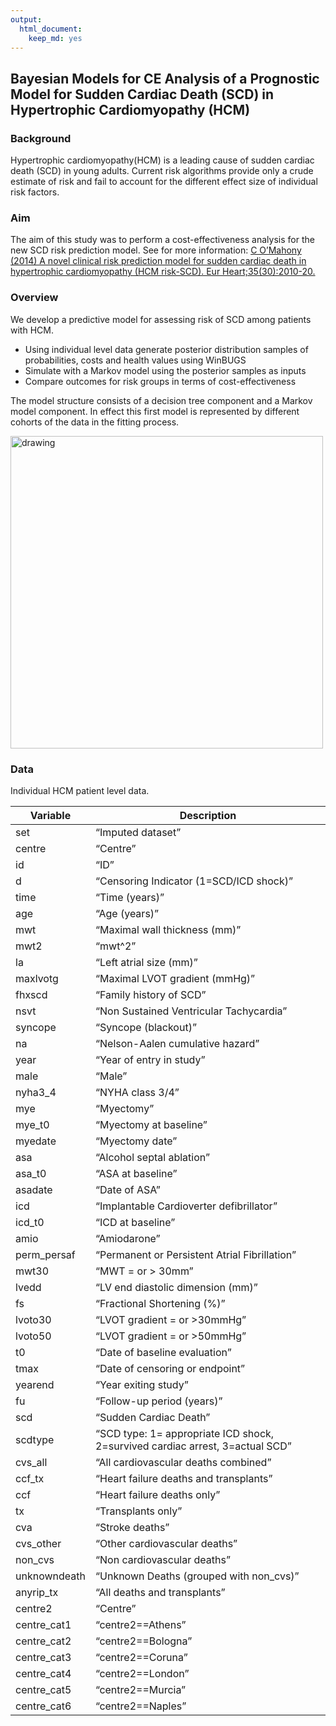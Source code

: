 ```yaml
---
output: 
  html_document: 
    keep_md: yes
---
```

## Bayesian Models for CE Analysis of a Prognostic Model for Sudden Cardiac Death (SCD) in Hypertrophic Cardiomyopathy (HCM)

### Background

Hypertrophic cardiomyopathy(HCM) is a leading cause of sudden cardiac death (SCD) in young adults. Current risk algorithms provide only a crude estimate of risk and fail to account for the different effect size of individual risk factors.

### Aim

The aim of this study was to perform a cost-effectiveness analysis for the new SCD risk prediction model. See for more information: [C O'Mahony (2014) A novel clinical risk prediction model for sudden cardiac death in hypertrophic cardiomyopathy (HCM risk-SCD). Eur Heart;35(30):2010-20.](https://pubmed.ncbi.nlm.nih.gov/24126876/)

### Overview

We develop a predictive model for assessing risk of SCD among patients with HCM.

-   Using individual level data generate posterior distribution samples of probabilities, costs and health values using WinBUGS
-   Simulate with a Markov model using the posterior samples as inputs
-   Compare outcomes for risk groups in terms of cost-effectiveness

The model structure consists of a decision tree component and a Markov model component. In effect this first model is represented by different cohorts of the data in the fitting process.

<img src="images/model_diagram.png" alt="drawing" width="500"/>

### Data

Individual HCM patient level data.

| Variable     | Description                                                                  |
---------------|-------------------------------------------------------------------------------
| set          | "Imputed dataset"                                                            |
| centre       | "Centre"                                                                     |
| id           | "ID"                                                                         |
| d            | "Censoring Indicator (1=SCD/ICD shock)"                                      |
| time         | "Time (years)"                                                               |
| age          | "Age (years)"                                                                |
| mwt          | "Maximal wall thickness (mm)"                                                |
| mwt2         | "mwt^2"                                                                      |
| la           | "Left atrial size (mm)"                                                      |
| maxlvotg     | "Maximal LVOT gradient (mmHg)"                                               |
| fhxscd       | "Family history of SCD"                                                      |
| nsvt         | "Non Sustained Ventricular Tachycardia"                                      |
| syncope      | "Syncope (blackout)"                                                         |
| na           | "Nelson-Aalen cumulative hazard"                                             |
| year         | "Year of entry in study"                                                     |
| male         | "Male"                                                                       |
| nyha3_4      | "NYHA class 3/4"                                                             |
| mye          | "Myectomy"                                                                   |
| mye_t0       | "Myectomy at baseline"                                                       |
| myedate      | "Myectomy date"                                                              |
| asa          | "Alcohol septal ablation"                                                    |
| asa_t0       | "ASA at baseline"                                                            |
| asadate      | "Date of ASA"                                                                |
| icd          | "Implantable Cardioverter defibrillator"                                     |
| icd_t0       | "ICD at baseline"                                                            |
| amio         | "Amiodarone"                                                                 |
| perm_persaf  | "Permanent or Persistent Atrial Fibrillation"                                |
| mwt30        | "MWT = or > 30mm"                                                            |
| lvedd        | "LV end diastolic dimension (mm)"                                            |
| fs           | "Fractional Shortening (%)"                                                  |
| lvoto30      | "LVOT gradient = or >30mmHg"                                                 |
| lvoto50      | "LVOT gradient = or >50mmHg"                                                 |
| t0           | "Date of baseline evaluation"                                                |
| tmax         | "Date of censoring or endpoint"                                              |
| yearend      | "Year exiting study"                                                         |
| fu           | "Follow-up period (years)"                                                   |
| scd          | "Sudden Cardiac Death"                                                       |
| scdtype      | "SCD type: 1= appropriate ICD shock, 2=survived cardiac arrest, 3=actual SCD"|
| cvs_all      | "All cardiovascular deaths combined"                                         |
| ccf_tx       | "Heart failure deaths and transplants"                                       |
| ccf          | "Heart failure deaths only"                                                  |
| tx           | "Transplants only"                                                           |
| cva          | "Stroke deaths"                                                              |
| cvs_other    | "Other cardiovascular deaths"                                                |
| non_cvs      | "Non cardiovascular deaths"                                                  |
| unknowndeath | "Unknown Deaths (grouped with non_cvs)"                                      |
| anyrip_tx    | "All deaths and transplants"                                                 |
| centre2      | "Centre"                                                                     |
| centre_cat1  | "centre2==Athens"                                                            |
| centre_cat2  | "centre2==Bologna"                                                           |
| centre_cat3  | "centre2==Coruna"                                                            |
| centre_cat4  | "centre2==London"                                                            |
| centre_cat5  | "centre2==Murcia"                                                            
| centre_cat6  | "centre2==Naples"   

